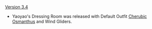 {{Change History/Header}}
[[Version 3.4]]
* Yaoyao's Dressing Room was released with Default Outfit [[Cherubic Osmanthus]] and Wind Gliders.
